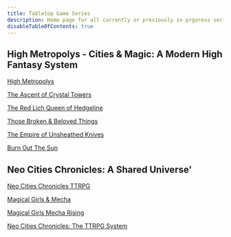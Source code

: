 ```yaml
---
title: Tabletop Game Series
description: Home page for all currently or previously in prgoress series.
disableTableOfContents: true
---
```


## High Metropolys - Cities & Magic: A Modern High Fantasy System

[High Metropolys](/TabletopGames/Series/HighMetropolys/01-HighMetropolys)

[The Ascent of Crystal Towers](/TabletopGames/Series/HighMetropolys/02-AscentOfCrytalTower)

[The Red Lich Queen of Hedgeline](/TabletopGames/Series/HighMetropolys/03-QueenofHedgeline)

[Those Broken & Beloved Things](/TabletopGames/Series/HighMetropolys/04-BrokenBeloved)

[The Empire of Unsheathed Knives](/TabletopGames/Series/HighMetropolys/05-UnsheathedKnives)

[Burn Out The Sun](/TabletopGames/Series/HighMetropolys/06-BurnOutTheSun)

## Neo Cities Chronicles: A Shared Universe'

[Neo Cities Chronicles TTRPG](/TabletopGames/Series/NeoCitiesChronicles/00-NeoCitiesChronicles)

[Magical Girls & Mecha](/TabletopGames/Series/NeoCitiesChronicles/01-MagicalGirlsMecha)

[Magical Girls Mecha Rising](/TabletopGames/Series/NeoCitiesChronicles/02-MagicalGirlsMechaRising)

[Neo Cities Chronicles: The TTRPG System](/TabletopGames/Series/NeoCitiesChronicles/03-ncc-ttrpg)
